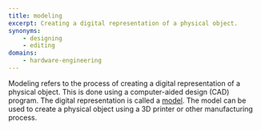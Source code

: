 ```yaml
---
title: modeling
excerpt: Creating a digital representation of a physical object.
synonyms:
    - designing
    - editing
domains: 
    - hardware-engineering
---
```


Modeling refers to the process of creating a digital representation of a physical object. This is done using a computer-aided design (CAD) program. The digital representation is called a [model](docs/glossary/model). The model can be used to create a physical object using a 3D printer or other manufacturing process.